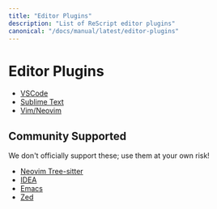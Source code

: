 ```yaml
---
title: "Editor Plugins"
description: "List of ReScript editor plugins"
canonical: "/docs/manual/latest/editor-plugins"
---
```


# Editor Plugins

- [VSCode](https://marketplace.visualstudio.com/items?itemName=chenglou92.rescript-vscode)
- [Sublime Text](https://github.com/rescript-lang/rescript-sublime)
- [Vim/Neovim](https://github.com/rescript-lang/vim-rescript)

## Community Supported

We don't officially support these; use them at your own risk!

- [Neovim Tree-sitter](https://github.com/nkrkv/nvim-treesitter-rescript)
- [IDEA](https://github.com/reasonml-editor/reasonml-idea-plugin)
- [Emacs](https://github.com/jjlee/rescript-mode)
- [Zed](https://github.com/humaans/rescript-zed)
